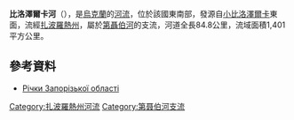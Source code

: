 '''比洛澤爾卡河'''（{{lang-uk|Білозерка}}），是[[烏克蘭|烏克蘭]]的[[河流|河流]]，位於該國東南部，發源自[[小比洛澤爾卡|小比洛澤爾卡]]東面，流經[[扎波羅熱州|扎波羅熱州]]，屬於[[第聶伯河|第聶伯河]]的支流，河道全長84.8公里，流域面積1,401平方公里。

==參考資料==
* [https://archive.is/20121205080230/http://rybohorona.zp.ua/ljubytelske-rybalstvo/richky-zaporizkoji-oblasti Річки Запорізької області]

{{DEFAULTSORT:Білозерка (річка)}}
[[Category:扎波羅熱州河流|Category:扎波羅熱州河流]]
[[Category:第聂伯河支流|Category:第聂伯河支流]]


{{Ukraine-river-stub}}